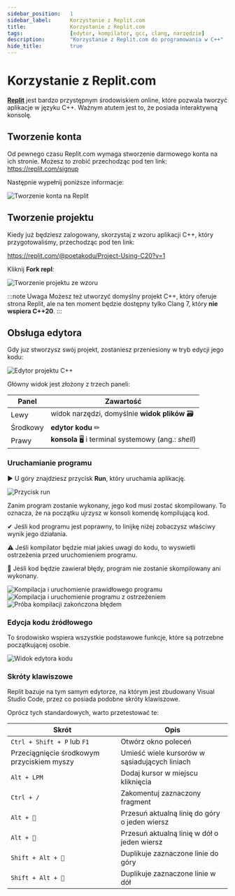 ```yaml
---
sidebar_position:	1
sidebar_label:		Korzystanie z Replit.com
title:				Korzystanie z Replit.com
tags:				[edytor, kompilator, gcc, clang, narzędzie]
description:		"Korzystanie z Replit.com do programowania w C++"
hide_title:			true
---
```


<!-- Components -->

<!-- Presets -->

<NotFinished/>

# Korzystanie z Replit.com

[**Replit**](https://replit.com) jest bardzo przystępnym środowiskiem online, które
pozwala tworzyć aplikacje w języku C++. Ważnym atutem jest to, że posiada
interaktywną konsolę.

## Tworzenie konta

Od pewnego czasu Replit.com wymaga stworzenie darmowego konta na ich stronie.
Możesz to zrobić przechodząc pod ten link: https://replit.com/signup

Następnie wypełnij poniższe informacje:

<Image
		center alt="Tworzenie konta na Replit"
		src="/img/tutorials/tools/replit/sign-up-form.png"
	/>

## Tworzenie projektu

Kiedy już będziesz zalogowany, skorzystaj z wzoru aplikacji C++,
który przygotowaliśmy, przechodząc pod ten link:

https://replit.com/@poetakodu/Project-Using-C20?v=1

Kliknij **Fork repl**:

<Image
		center alt="Tworzenie projektu ze wzoru"
		src="/img/tutorials/tools/replit/fork.png"
	/>

:::note Uwaga
Możesz też utworzyć domyślny projekt C++, który oferuje strona
Replit, ale na ten moment będzie dostępny tylko Clang 7, który
**nie wspiera C++20**.
:::

## Obsługa edytora

Gdy juz stworzysz swój projekt, zostaniesz przeniesiony w tryb edycji
jego kodu:

<Image
		center alt="Edytor projektu C++"
		src="/img/tutorials/tools/replit/editor-view.png"
	/>
<br/>

Główny widok jest złożony z trzech paneli:


Panel | Zawartość
---------|----------
 Lewy | widok narzędzi, domyślnie **widok plików** 🗃
 Środkowy | **edytor kodu** ✏
 Prawy | **konsola** 🖥 i terminal systemowy (ang.: *shell*)

### Uruchamianie programu

▶ U góry znajdziesz przycisk **Run**, który uruchamia aplikację.

<Image center
		alt		="Przycisk run"
		src		="/img/tutorials/tools/replit/run-button.png"
	/>
<br/>

Zanim program zostanie wykonany, jego kod musi zostać skompilowany.
To oznacza, że na początku ujrzysz w konsoli komendę kompilującą
kod.

✔ Jeśli kod programu jest poprawny, to linijkę niżej zobaczysz
właściwy wynik jego działania.

⚠ Jeśli kompilator będzie miał jakieś uwagi do kodu, to wyswietli
ostrzeżenia przed uruchomieniem programu.

🔴 Jeśli kod będzie zawierał błędy, program nie zostanie skompilowany
ani wykonany.

<Tabs>
	<TabItem value="ok" label="✔ Poprawny kod" default>
		<Image border center
				alt		="Kompilacja i uruchomienie prawidłowego programu"
				src		="/img/tutorials/tools/replit/run-command-ok.png"
				desc	="🟡 Komenda kompilacji, 🟣 Wynik"
			/>
	</TabItem>
	<TabItem value="warning" label="⚠ Z ostrzeżeniem">
		<Image border center
				alt		="Kompilacja i uruchomienie programu z ostrzeżeniem"
				desc	="🟡 Komenda kompilacji, 🟤 Ostrzeżenie, 🟣 Wynik"
				src		="/img/tutorials/tools/replit/run-command-warning.png"
			/>
	</TabItem>
	<TabItem value="error" label="🔴 Z błędem">
		<Image border center
				alt		="Próba kompilacji zakończona błędem"
				desc	="🟡 Komenda kompilacji, 🔴 Błąd"
				src		="/img/tutorials/tools/replit/run-command-error.png"
			/>
	</TabItem>
</Tabs>

### Edycja kodu źródłowego

<ImproveSection />

To środowisko wspiera wszystkie podstawowe funkcje, które
są potrzebne początkującej osobie.

<Image center
		maxheight="400px"
		alt		="Widok edytora kodu"
		src		="/img/tutorials/tools/replit/only-editor.png"
	/>
<br/>

### Skróty klawiszowe

Replit bazuje na tym samym edytorze, na którym jest zbudowany
Visual Studio Code, przez co posiada podobne skróty klawiszowe.

Oprócz tych standardowych, warto przetestować te:

Skrót | Opis
---------|----------
`Ctrl + Shift + P` lub `F1`					| Otwórz okno poleceń
Przeciągnięcie środkowym przyciskiem myszy	| Umieść wiele kursorów w sąsiadujących liniach
`Alt + LPM`									| Dodaj kursor w miejscu kliknięcia
`Ctrl + /`									| Zakomentuj zaznaczony fragment
`Alt + 🔼`									| Przesuń aktualną linię do góry o jeden wiersz
`Alt + 🔽`									| Przesuń aktualną linię w dół o jeden wiersz
`Shift + Alt + 🔼`							| Duplikuje zaznaczone linie do góry
`Shift + Alt + 🔽`							| Duplikuje zaznaczone linie w dół
